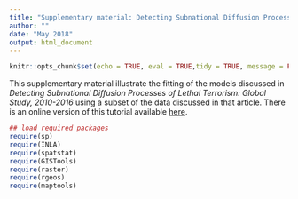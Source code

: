 ```yaml
---
title: "Supplementary material: Detecting Subnational Diffusion Processes of Lethal Terrorism: Global Study, 2010-2016"
author: ""
date: "May 2018"
output: html_document
---
```


```r
knitr::opts_chunk$set(echo = TRUE, eval = TRUE,tidy = TRUE, message = FALSE,tidy.opts=list(blank=FALSE, width.cutoff=60))
```

This supplementary material illustrate the fitting of the models discussed in *Detecting Subnational Diffusion Processes of Lethal Terrorism: Global Study, 2010-2016* using a subset of the data discussed in that article. There is an online version of this tutorial available [here](https://github.com/cmjt/examples/blob/master/diffusion.md).

```r
## load required packages
require(sp)
require(INLA)
require(spatstat)
require(GISTools)
require(raster)
require(rgeos)
require(maptools)
```